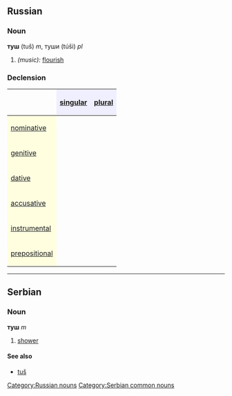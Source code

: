 ==Russian==
[[Category:Russian nouns]]
===Noun===
'''туш''' (tuš) ''m'', туши (túši) ''pl''

#''(music):'' [[flourish]]

===Declension===
{| border="1" cellpadding="4" cellspacing="0"
!
! style="background-color: #EFEFFF" align="center"|[[singular]]
! style="background-color: #EFEFFF" align="center"|[[plural]]
|-
! style="background-color: #FFFFE0" align="left"|[[nominative case|nominative]]
| align="center"|{{RUchar|туш}}
| align="center"|{{RUchar|ту́ши}}
|-
! style="background-color: #FFFFE0" align="left"|[[genitive case|genitive]]
| align="center"|{{RUchar|ту́ша}}
| align="center"|{{RUchar|ту́шей}}
|-
! style="background-color: #FFFFE0" align="left"|[[dative case|dative]]
| align="center"|{{RUchar|ту́шу}}
| align="center"|{{RUchar|ту́шам}}
|-
! style="background-color: #FFFFE0" align="left"|[[accusative case|accusative]]
| align="center"|{{RUchar|туш}}
| align="center"|{{RUchar|ту́ши}}
|-
! style="background-color: #FFFFE0" align="left"|[[instrumental case|instrumental]]
| align="center"|{{RUchar|ту́шом}}
| align="center"|{{RUchar|ту́шами}}
|-
! style="background-color: #FFFFE0" align="left"|[[prepositional case|prepositional]]
| align="center"|{{RUchar|о ту́ше}}
| align="center"|{{RUchar|о ту́шах}}
|}


----
==Serbian==
===Noun===
'''туш''' ''m''
#[[shower]]
====See also====
*[[tuš]]
[[Category:Serbian common nouns]]